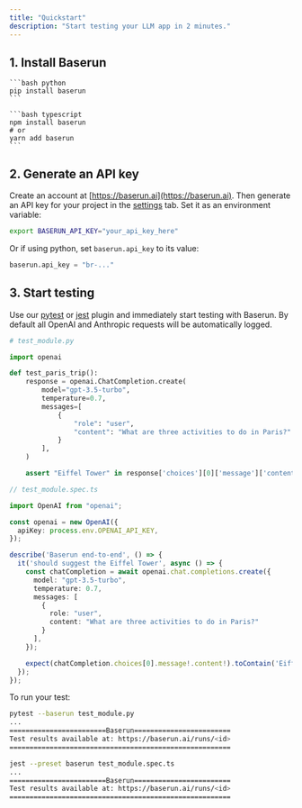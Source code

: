 ```yaml
---
title: "Quickstart"
description: "Start testing your LLM app in 2 minutes."
---
```


## 1. Install Baserun
<CodeGroup>

    ```bash python
    pip install baserun
    ```

    ```bash typescript
    npm install baserun
    # or
    yarn add baserun
    ```
</CodeGroup>

## 2. Generate an API key
Create an account at [https://baserun.ai](https://baserun.ai). Then generate an API key for your project in the [settings](https://baserun.ai/settings) tab. Set it as an environment variable:

```bash
export BASERUN_API_KEY="your_api_key_here"
```

Or if using python, set `baserun.api_key` to its value:

```python
baserun.api_key = "br-..."
```

## 3. Start testing
Use our [pytest](/pytest) or [jest](/jest) plugin and immediately start testing with Baserun. By default all OpenAI and Anthropic requests will be automatically logged.

<CodeGroup>

```python python
# test_module.py

import openai

def test_paris_trip():
    response = openai.ChatCompletion.create(
        model="gpt-3.5-turbo",
        temperature=0.7,
        messages=[
            {
                "role": "user",
                "content": "What are three activities to do in Paris?"
            }
        ],
    )

    assert "Eiffel Tower" in response['choices'][0]['message']['content']
```

```typescript typescript
// test_module.spec.ts

import OpenAI from "openai";

const openai = new OpenAI({
  apiKey: process.env.OPENAI_API_KEY,
});

describe('Baserun end-to-end', () => {
  it('should suggest the Eiffel Tower', async () => {
    const chatCompletion = await openai.chat.completions.create({
      model: "gpt-3.5-turbo",
      temperature: 0.7,
      messages: [
        {
          role: "user",
          content: "What are three activities to do in Paris?"
        }
      ],
    });

    expect(chatCompletion.choices[0].message!.content!).toContain('Eiffel Tower');
  });
});
```
</CodeGroup>

To run your test:
<CodeGroup>

```bash python
pytest --baserun test_module.py
...
========================Baserun========================
Test results available at: https://baserun.ai/runs/<id>
=======================================================
```

```bash typescript
jest --preset baserun test_module.spec.ts
...
========================Baserun========================
Test results available at: https://baserun.ai/runs/<id>
=======================================================
```
</CodeGroup>
